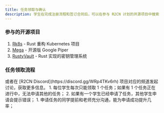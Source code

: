 ```yaml
---
title: 任务领取与确认
description: 学生在完成注册流程和签订合同后，可以在参与 R2CN 计划的开源项目中搜索感兴趣的任务，导师沟通并领取任务。
---
```


### 参与的开源项目

1. [Rk8s](https://github.com/r2cn-dev/rk8s) - Rust 重构 Kubernetes 项目
2. [Mega](https://github.com/web3infra-foundation/mega) - 开源版 Google Piper
3. [RustyVault](https://github.com/Tongsuo-Project/RustyVault) - Rust 实现的密钥管理系统

### 任务领取流程

<Stepper>
  <StepperItem title="第一步：浏览开源项目代码仓库 Issue ，浏览标有 r2cn-xx 标签的 Issue ，找到感兴趣的任务">
  </StepperItem>
  <StepperItem title="第二步：根据 Issue 联系方式，和开源项目 Maintainer 沟通相关任务的具体要求和实现方案">
      <Note type="success" title="提示">
        或者在 [R2CN Discord](https://discord.gg/WRp4TKv6rh) 项目对应的频道发起讨论，获取更多信息。
      </Note>
  </StepperItem>
  <StepperItem title="第三步：实习学生和导师确认认领任务，在 Issue 中回复 /request-assign 发起任务申请">
      <Note type="success" title="提示">
          1. 每位学生每次只能领取 1 个任务；如果有 1 个任务正在进行中，无法申请其他的任务；
          2. 如果有一个学生已经申请了任务，其他学生申请会提示错误；
      </Note>
  </StepperItem>
  <StepperItem title="第四步：导师在 Issue 回复 /intern-approve 接受申请，或者 /intern-disapprove 拒绝申请">
      <Note type="success" title="提示">
          1. 申请任务的同学提前和老师充分沟通，能为申请成功提升几率；
      </Note>
  </StepperItem>
  <StepperItem title="第五步：学生申请成功后开始完成任务的开发，如果申请失败可以申请其他任务">
  </StepperItem>
</Stepper>
